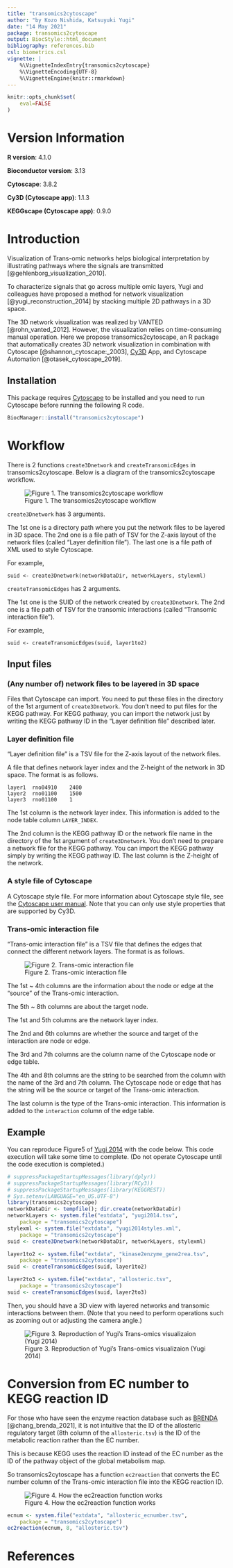```yaml
---
title: "transomics2cytoscape"
author: "by Kozo Nishida, Katsuyuki Yugi"
date: "14 May 2021"
package: transomics2cytoscape
output: BiocStyle::html_document
bibliography: references.bib
csl: biometrics.csl
vignette: |
    %\VignetteIndexEntry{transomics2cytoscape}
    %\VignetteEncoding{UTF-8}
    %\VignetteEngine{knitr::rmarkdown}
---
```


```r
knitr::opts_chunk$set(
    eval=FALSE
)
```

# Version Information

**R version**: 4.1.0

**Bioconductor version**: 3.13

**Cytoscape**: 3.8.2

**Cy3D (Cytoscape app)**: 1.1.3

**KEGGscape (Cytoscape app)**: 0.9.0

# Introduction

Visualization of Trans-omic networks helps biological interpretation by
illustrating pathways where the signals are transmitted
[@gehlenborg_visualization_2010].

To characterize signals that go across multiple omic layers, Yugi and
colleagues have proposed a method for network visualization
[@yugi_reconstruction_2014] by stacking multiple 2D pathways in a 3D space.

The 3D network visualization was realized by VANTED [@rohn_vanted_2012].
However, the visualization relies on time-consuming manual operation.
Here we propose transomics2cytoscape, an R package that automatically creates
3D network visualization in combination with
Cytoscape [@shannon_cytoscape:_2003],
[Cy3D](http://apps.cytoscape.org/apps/cy3d) App, and
Cytoscape Automation [@otasek_cytoscape_2019].


## Installation

This package requires [Cytoscape](https://cytoscape.org/) to be installed and
you need to run Cytoscape before running the following R code.

```r
BiocManager::install("transomics2cytoscape")
```

# Workflow

There is 2 functions `create3Dnetwork` and `createTransomicEdges`
in transomics2cytoscape.
Below is a diagram of the transomics2cytoscape workflow.

![Figure 1. The transomics2cytoscape workflow](../man/figures/workflow_diagram.png)

`create3Dnetwork` has 3 arguments.

The 1st one is a directory path where you put the network files
to be layered in 3D space.
The 2nd one is a file path of TSV for the Z-axis layout of the network files
(called "Layer definition file").
The last one is a file path of XML used to style Cytoscape.

For example,
```
suid <- create3Dnetwork(networkDataDir, networkLayers, stylexml)
```

`createTransomicEdges` has 2 arguments.

The 1st one is the SUID of the network created by `create3Dnetwork`.
The 2nd one is a file path of TSV for the transomic interactions
(called "Transomic interaction file").

For example,
```
suid <- createTransomicEdges(suid, layer1to2)
```

## Input files

### (Any number of) network files to be layered in 3D space

Files that Cytoscape can import.
You need to put these files in the directory of the 1st argument of
`create3Dnetwork`.
You don't need to put files for the KEGG pathway.
For KEGG pathway, you can import the network just by writing the KEGG
pathway ID in the "Layer definition file" described later.

### Layer definition file

"Layer definition file" is a TSV file for the Z-axis layout of the network
files.

A file that defines network layer index and the Z-height of the network
in 3D space. The format is as follows.

```
layer1  rno04910    2400
layer2  rno01100    1500
layer3  rno01100    1
```

The 1st column is the network layer index.
This information is added to the node table column `LAYER_INDEX`.

The 2nd column is the KEGG pathway ID or the network file name in the directory
of the 1st argument of `create3Dnetwork`.
You don't need to prepare a network file for the KEGG pathway.
You can import the KEGG pathway simply by writing the KEGG pathway ID.
The last column is the Z-height of the network.

### A style file of Cytoscape

A Cytoscape style file.
For more information about Cytoscape style file, see the
[Cytoscape user manual](http://manual.cytoscape.org/en/stable/Styles.html).
Note that you can only use style properties that are supported by Cy3D.


### Trans-omic interaction file

"Trans-omic interaction file" is a TSV file that defines the edges
that connect the different network layers.
The format is as follows.

![Figure 2. Trans-omic interaction file](../man/figures/Transomic_interaction_file.png)

The 1st ~ 4th columns are the information about the node or edge 
at the "source" of the Trans-omic interaction.

The 5th ~ 8th columns are about the target node.

The 1st and 5th columns are the network layer index.

The 2nd and 6th columns are whether the source and target of the interaction
are node or edge.

The 3rd and 7th columns are the column name of the Cytoscape node or edge
table.

The 4th and 8th columns are the string to be searched from the column
with the name of the 3rd and 7th column.
The Cytoscape node or edge that has the string will be the source or target
of the Trans-omic interaction.

The last column is the type of the Trans-omic interaction.
This information is added to the `interaction` column of the edge table.

## Example

You can reproduce Figure5 of
[Yugi 2014](https://www.cell.com/cell-reports/references/S2211-1247(14)00590-7)
with the code below.
This code execution will take some time to complete.
(Do not operate Cytoscape until the code execution is completed.)

```r
# suppressPackageStartupMessages(library(dplyr))
# suppressPackageStartupMessages(library(RCy3))
# suppressPackageStartupMessages(library(KEGGREST))
# Sys.setenv(LANGUAGE="en_US.UTF-8") 
library(transomics2cytoscape)
networkDataDir <- tempfile(); dir.create(networkDataDir)
networkLayers <- system.file("extdata", "yugi2014.tsv",
    package = "transomics2cytoscape")
stylexml <- system.file("extdata", "yugi2014styles.xml",
    package = "transomics2cytoscape")
suid <- create3Dnetwork(networkDataDir, networkLayers, stylexml)

layer1to2 <- system.file("extdata", "kinase2enzyme_gene2rea.tsv",
    package = "transomics2cytoscape")
suid <- createTransomicEdges(suid, layer1to2)

layer2to3 <- system.file("extdata", "allosteric.tsv",
    package = "transomics2cytoscape")
suid <- createTransomicEdges(suid, layer2to3)
```

Then, you should have a 3D view with layered networks and transomic
interactions between them.
(Note that you need to perform operations such as zooming out or adjusting the
camera angle.)

![Figure 3. Reproduction of Yugi's Trans-omics visualizaion (Yugi 2014)](../man/figures/allosteric_result.png)

# Conversion from EC number to KEGG reaction ID

For those who have seen the enzyme reaction database such as
[BRENDA](https://www.brenda-enzymes.org/) [@chang_brenda_2021],
it is not intuitive that the ID of the allosteric regulatory target
(8th column of the `allosteric.tsv`)
is the ID of the metabolic reaction rather than the EC number.

This is because KEGG uses the reaction ID instead of the EC number as the ID of
the pathway object of the global metabolism map.

So transomics2cytoscape has a function `ec2reaction` that converts the EC number
column of the Trans-omic interaction file into the KEGG reaction ID.

![Figure 4. How the ec2reaction function works](../man/figures/ec2reaction.png)

```r
ecnum <- system.file("extdata", "allosteric_ecnumber.tsv",
    package = "transomics2cytoscape")
ec2reaction(ecnum, 8, "allosteric.tsv")
```


# References
